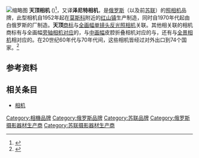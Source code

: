 {{noteTA
|T=zh-hans:天顶相机;zh-hant:天頂相機;
}}
{{Distinguish|圣彼得堡泽尼特足球俱乐部}}
[[File:Zenit_6883.jpg|缩略图]]
'''天顶相机''' ({{lang-ru|Фотоаппараты Зени́т}})<ref>{{cite web |title=Фотоаппараты Зенит официальный сайт, Россия |url=https://www.zenit.photo/ |website=Zenit. (Official website)}}</ref>，又译'''泽尼特相机'''，是[[俄罗斯|俄罗斯]]（以及前[[苏联|苏联]]）的[[照相机|照相机]]品牌，此型相机自1952年起在[[莫斯科|莫斯科]]附近的[[紅山_(莫斯科州)|红山镇]]{{Link-en|克拉斯诺戈尔斯克光学机械厂|Krasnogorsky_Zavod}}生产制造，同时自1970年代起由白俄罗斯的{{Link-en|BelOMO|BelOMO}}厂制造。'''天顶'''[[商标|商标]]与[[全画幅|全画幅]][[单镜头反光照相机|单镜头反光照相机]]关联。其他相关联的相机商标有与全画幅[[旁轴相机|旁轴相机对应]]的{{link-en|佐尔基|Zorki}}，与[[中画幅|中画幅]]皮腔折叠相机对应的{{Link-ru|莫斯科 (照相机)|Москва (фотоаппаратура)|莫斯科}}与{{Link-ru|伊斯卡拉 (照相机)|Искра (фотоаппарат)|伊斯卡拉}}，还有与[[全景相机|全景相机]]相对应的{{link-en|Horizon|Horizon (camera)}}。在20世纪60年代与70年代间，这些相机皆经过{{link-en|莫斯科联邦国家统一企业对外经济协会|Mashpriborintorg}}对外出口到74个国家。<ref name="Mashpriborintorg">{{cite web|title=USSRPhoto.com - Russian / Soviet Cameras Wiki Catalog - MashPriborIntorg 1978|url=http://www.ussrphoto.com/Wiki/default.asp?WikiCatID=38&ParentID=4&ContentID=601&Item=MashPriborIntorg+1978|website=www.ussrphoto.com|access-date=21 May 2017|archive-date=2008-03-04|archive-url=https://web.archive.org/web/20080304033201/http://www.ussrphoto.com/Wiki/default.asp?WikiCatID=38&ParentID=4&ContentID=601&Item=MashPriborIntorg+1978|dead-url=no}}</ref>

== 参考资料 ==
<references />

== 相关条目 ==

* [[相机|相机]]
{{小作品|摄影}}
[[Category:相機品牌|Category:相機品牌]]
[[Category:俄罗斯品牌|Category:俄罗斯品牌]]
[[Category:苏联品牌|Category:苏联品牌]]
[[Category:俄罗斯摄影器材生产商|Category:俄罗斯摄影器材生产商]]
[[Category:苏联摄影器材生产商|Category:苏联摄影器材生产商]]